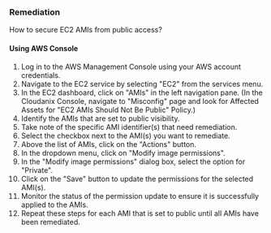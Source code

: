 ### Remediation

How to secure EC2 AMIs from public access?

#### Using AWS Console

1. Log in to the AWS Management Console using your AWS account credentials.
2. Navigate to the EC2 service by selecting "EC2" from the services menu.
3. In the EC2 dashboard, click on "AMIs" in the left navigation pane.
    (In the Cloudanix Console, navigate to "Misconfig" page and look for Affected Assets for "EC2 AMIs Should Not Be Public" Policy.)
4. Identify the AMIs that are set to public visibility.
5. Take note of the specific AMI identifier(s) that need remediation.
6. Select the checkbox next to the AMI(s) you want to remediate.
7. Above the list of AMIs, click on the "Actions" button.
8. In the dropdown menu, click on "Modify image permissions".
9. In the "Modify image permissions" dialog box, select the option for "Private".
10. Click on the "Save" button to update the permissions for the selected AMI(s).
11. Monitor the status of the permission update to ensure it is successfully applied to the AMIs.
12. Repeat these steps for each AMI that is set to public until all AMIs have been remediated.

